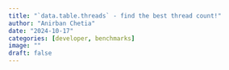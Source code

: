 ```yaml
---
title: "`data.table.threads` - find the best thread count!"
author: "Anirban Chetia"
date: "2024-10-17"
categories: [developer, benchmarks]
image: ""
draft: false
---
```

